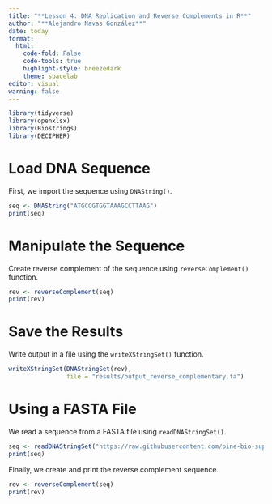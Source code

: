 ```yaml
---
title: "**Lesson 4: DNA Replication and Reverse Complements in R**"
author: "**Alejandro Navas González**"
date: today
format: 
  html:
    code-fold: False
    code-tools: true
    highlight-style: breezedark
    theme: spacelab
editor: visual
warning: false
---
```


```r

library(tidyverse)
library(openxlsx)
library(Biostrings) 
library(DECIPHER)

```

# **Load DNA Sequence**

First, we import the sequence using `DNAString()`. 

```r

seq <- DNAString("ATGCCGTGGTAAAGCCTTAAG")
print(seq)

```

# **Manipulate the Sequence**

Create reverse complement of the sequence using `reverseComplement()` function.

```r

rev <- reverseComplement(seq)
print(rev)

```

# **Save the Results**

Write output in a file using the `writeXStringSet()` function.

```r

writeXStringSet(DNAStringSet(rev),
                file = "results/output_reverse_complementary.fa")

```

# **Using a FASTA File**

We read a sequence from a FASTA file using `readDNAStringSet()`.

```r

seq <- readDNAStringSet("https://raw.githubusercontent.com/pine-bio-support/DNA-sequences/main/sample.fna")
print(seq)

```

Finally, we create and print the reverse complement sequence.

```r

rev <- reverseComplement(seq)
print(rev)

```





